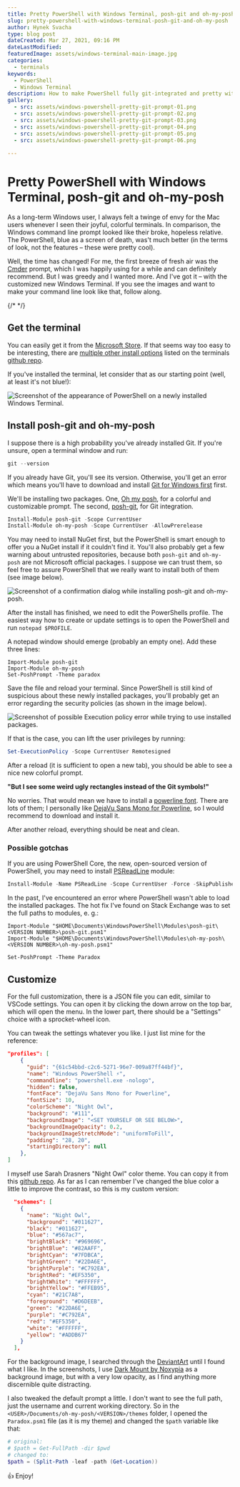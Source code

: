 ```yaml
---
title: Pretty PowerShell with Windows Terminal, posh-git and oh-my-posh
slug: pretty-powershell-with-windows-terminal-posh-git-and-oh-my-posh
author: Hynek Svacha
type: blog post
dateCreated: Mar 27, 2021, 09:16 PM
dateLastModified:
featuredImage: assets/windows-terminal-main-image.jpg
categories:
  - terminals
keywords:
  - PowerShell
  - Windows Terminal
description: How to make PowerShell fully git-integrated and pretty with Windows Terminal, posh-git and oh-my-posh
gallery: 
  - src: assets/windows-powershell-pretty-git-prompt-01.png
  - src: assets/windows-powershell-pretty-git-prompt-02.png
  - src: assets/windows-powershell-pretty-git-prompt-03.png
  - src: assets/windows-powershell-pretty-git-prompt-04.png
  - src: assets/windows-powershell-pretty-git-prompt-05.png
  - src: assets/windows-powershell-pretty-git-prompt-06.png
  
---
```


# Pretty PowerShell with Windows Terminal, posh-git and oh-my-posh

As a long-term Windows user, I always felt a twinge of envy for the Mac users whenever I seen their joyful, colorful terminals. In comparison, the Windows command line prompt looked like their broke, hopeless relative. The PowerShell, blue as a screen of death, was't much better (in the terms of look, not the features – these were pretty cool).

Well, the time has changed! For me, the first breeze of fresh air was the [Cmder](https://cmder.net/) prompt, which I was happily using for a while and can definitely recommend. But I was greedy and I wanted more. And I've got it – with the customized new Windows Terminal.
If you see the images and want to make your command line look like that, follow along.

{/* <Lightbox images={gallery} slug={slug} /> */}

## Get the terminal

You can easily get it from the [Microsoft Store](https://aka.ms/terminal). If that seems way too easy to be interesting, there are [multiple other install options](https://github.com/microsoft/terminal#via-github) listed on the terminals [github repo](https://github.com/microsoft/terminal).

If you've installed the terminal, let consider that as our starting point (well, at least it's not blue!):

![Screenshot of the appearance of PowerShell on a newly installed Windows Terminal.](assets/Image-00-default-look.png)

## Install posh-git and oh-my-posh

I suppose there is a high probability you've already installed Git. If you're unsure, open a terminal window and run:

```PowerShell
git --version
```

If you already have Git, you'll see its version. Otherwise, you'll get an error which means you'll have to download and install [Git for Windows first](https://git-scm.com/download/win) first.

We'll be installing two packages. One, [Oh my posh](https://github.com/JanDeDobbeleer/oh-my-posh), for a colorful and customizable prompt. The second, [posh-git](http://dahlbyk.github.io/posh-git/), for Git integration.

```PowerShell
Install-Module posh-git -Scope CurrentUser
Install-Module oh-my-posh -Scope CurrentUser -AllowPrerelease
```

You may need to install NuGet first, but the PowerShell is smart enough to offer you a NuGet install if it couldn't find it. You'll also probably get a few warning about untrusted repositories, because both `posh-git` and `oh-my-posh` are not Microsoft official packages. I suppose we can trust them, so feel free to assure PowerShell that we really want to install both of them (see image below).

![Screenshot of a confirmation dialog while installing posh-git and oh-my-posh.](assets/Image-07-nu-get-confirmation.png)

After the install has finished, we need to edit the PowerShells profile. The easiest way how to create or update settings is to open the PowerShell and run `notepad $PROFILE`.

A notepad window should emerge (probably an empty one). Add these three lines:

```
Import-Module posh-git
Import-Module oh-my-posh
Set-PoshPrompt -Theme paradox
```

Save the file and reload your terminal. Since PowerShell is still kind of suspicious about these newly installed packages, you'll probably get an error regarding the security policies (as shown in the image below).

![Screenshot of possible Execution policy error while trying to use installed packages.](assets/Image-08-security-error.png)

If that is the case, you can lift the user privileges by running:

```PowerShell
Set-ExecutionPolicy -Scope CurrentUser Remotesigned
```

After a reload (it is sufficient to open a new tab), you should be able to see a nice new colorful prompt.

**"But I see some weird ugly rectangles instead of the Git symbols!"**

No worries. That would mean we have to install a [powerline font](https://github.com/powerline/fonts). There are lots of them; I personally like [DejaVu Sans Mono for Powerline](https://github.com/powerline/fonts/tree/master/DejaVuSansMono), so I would recommend to download and install it.

After another reload, everything should be neat and clean.

### Possible gotchas

If you are using PowerShell Core, the new, open-sourced version of PowerShell, you may need to install [PSReadLine](https://docs.microsoft.com/en-us/powershell/module/psreadline/?view=powershell-7.1) module:

```PowerShell
Install-Module -Name PSReadLine -Scope CurrentUser -Force -SkipPublisherCheck
```

In the past, I've encountered an error where PowerShell wasn't able to load the installed packages. The hot fix I've found on Stack Exchange was to set the full paths to modules, e. g.:

```
Import-Module "$HOME\Documents\WindowsPowerShell\Modules\posh-git\<VERSION NUMBER>\posh-git.psm1"
Import-Module "$HOME\Documents\WindowsPowerShell\Modules\oh-my-posh\<VERSION NUMBER>\oh-my-posh.psm1"

Set-PoshPrompt -Theme Paradox
```

## Customize

For the full customization, there is a JSON file you can edit, similar to VSCode settings. You can open it by clicking the down arrow on the top bar, which will open the menu. In the lower part, there should be a "Settings" choice with a sprocket-wheel icon.

You can tweak the settings whatever you like. I just list mine for the reference:

```json
"profiles": [
    {
      "guid": "{61c54bbd-c2c6-5271-96e7-009a87ff44bf}",
      "name": "Windows PowerShell ⚡",
      "commandline": "powershell.exe -nologo",
      "hidden": false,
      "fontFace": "DejaVu Sans Mono for Powerline",
      "fontSize": 10,
      "colorScheme": "Night Owl",
      "background": "#111",
      "backgroundImage": "<SET YOURSELF OR SEE BELOW>",
      "backgroundImageOpacity": 0.2,
      "backgroundImageStretchMode": "uniformToFill",
      "padding": "28, 20",
      "startingDirectory": null
    },
]
```

I myself use Sarah Drasners "Night Owl" color theme. You can copy it from this [github repo](https://github.com/edurojasr/Windows-Terminal-Theme-Night-Owl). As far as I can remember I've changed the blue color a little to improve the contrast, so this is my custom version:

```JSON
  "schemes": [
    {
      "name": "Night Owl",
      "background": "#011627",
      "black": "#011627",
      "blue": "#567ac7",
      "brightBlack": "#969696",
      "brightBlue": "#82AAFF",
      "brightCyan": "#7FDBCA",
      "brightGreen": "#22DA6E",
      "brightPurple": "#C792EA",
      "brightRed": "#EF5350",
      "brightWhite": "#FFFFFF",
      "brightYellow": "#FFEB95",
      "cyan": "#21C7A8",
      "foreground": "#D6DEEB",
      "green": "#22DA6E",
      "purple": "#C792EA",
      "red": "#EF5350",
      "white": "#FFFFFF",
      "yellow": "#ADDB67"
    }
  ],
```

For the background image, I searched through the [DeviantArt](https://deviantart.com) until I found what I like. In the screenshots, I use [Dark Mount by Noxypia](https://www.deviantart.com/noxypia/art/Dark-Mount-305013507) as a background image, but with a very low opacity, as I find anything more discernible quite distracting.

I also tweaked the default prompt a little. I don't want to see the full path, just the username and current working directory. So in the `<USER>/Documents/oh-my-posh/<VERSION>/themes` folder, I opened the `Paradox.psm1` file (as it is my theme) and changed the `$path` variable like that:

```PowerShell
# original:
# $path = Get-FullPath -dir $pwd
# changed to:
$path = (Split-Path -leaf -path (Get-Location))
```

👍 Enjoy!
